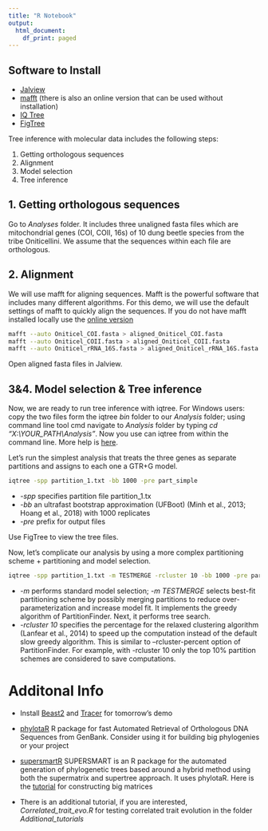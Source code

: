 ```yaml
---
title: "R Notebook"
output:
  html_document:
    df_print: paged
---
```

## Software to Install

* [Jalview](https://www.jalview.org)
* [mafft](https://mafft.cbrc.jp/alignment/software/) (there is also an online version that can be used without installation)
* [IQ Tree](http://www.iqtree.org)
* [FigTree](https://github.com/rambaut/figtree/releases)


Tree inference with molecular data includes the following steps:

1. Getting orthologous sequences
2. Alignment
3. Model selection
4. Tree inference


## 1. Getting orthologous sequences

Go to *Analyses* folder. It includes three unaligned fasta files which are mitochondrial genes (COI, COII, 16s) of 10 dung beetle species from the tribe Oniticellini. We assume that the sequences within each file are orthologous.

## 2. Alignment

We will use mafft for aligning sequences. Mafft is the powerful software that includes many different algorithms. For this demo, we will use the default settings of mafft to quickly align the sequences. If you do not have mafft installed locally use the [online version](https://mafft.cbrc.jp/alignment/server/) 


```bash
mafft --auto Oniticel_COI.fasta > aligned_Oniticel_COI.fasta 
mafft --auto Oniticel_COII.fasta > aligned_Oniticel_COII.fasta 
mafft --auto Oniticel_rRNA_16S.fasta > aligned_Oniticel_rRNA_16S.fasta
```

Open aligned fasta files in Jalview.

## 3&4. Model selection & Tree inference
Now, we are ready to run tree inference with iqtree. For Windows users: copy the two files form the iqtree *bin* folder to our  *Analysis* folder; using command line tool cmd navigate to *Analysis* folder by typing *cd "X:\\YOUR_PATH\\Analysis"*. Now you use can iqtree from within the command line. More help is [here](http://www.iqtree.org/doc/Quickstart).

Let's run the simplest analysis that treats the three genes as separate partitions and assigns to each one a GTR+G model.

```bash
iqtree -spp partition_1.txt -bb 1000 -pre part_simple
```

* *-spp* specifies partition file partition_1.tx
* *-bb* an ultrafast bootstrap approximation (UFBoot) (Minh et al., 2013; Hoang et al., 2018) with 1000 replicates
* *-pre* prefix for output files

Use FigTree to view the tree files.

Now, let's complicate our analysis by using a more complex partitioning scheme + partitioning and model selection.

```bash
iqtree -spp partition_1.txt -m TESTMERGE -rcluster 10 -bb 1000 -pre part_Best
```

* *-m* performs standard model selection; *-m TESTMERGE* selects best-fit partitioning scheme by possibly merging partitions to reduce over-parameterization and increase model fit. It implements the greedy algorithm of PartitionFinder. Next, it performs tree search.
* *-rcluster 10* specifies the percentage for the relaxed clustering algorithm (Lanfear et al., 2014) to speed up the computation instead of the default slow greedy algorithm. This is similar to --rcluster-percent option of PartitionFinder. For example, with -rcluster 10 only the top 10% partition schemes are considered to save computations.

# Additonal Info

* Install [Beast2](https://www.beast2.org) and [Tracer](http://tree.bio.ed.ac.uk/software/tracer/) for tomorrow's demo

* [phylotaR](https://github.com/ropensci/phylotaR) R package for fast Automated Retrieval of Orthologous DNA Sequences from GenBank. Consider using it for building big phylogenies or your project

* [supersmartR](https://github.com/AntonelliLab/supersmartR) SUPERSMART is an R package for the automated generation of phylogenetic trees based around a hybrid method using both the supermatrix and supertree approach. It uses phylotaR. Here is the [tutorial](https://github.com/AntonelliLab/supersmartR-workshop/tree/master/pipelines) for constructing big matrices 

* There is an additional tutorial, if you are interested, *Correlated_trait_evo.R* for testing correlated trait evolution in the folder *Additional_tutorials*
